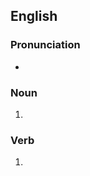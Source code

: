 ==English==

===Pronunciation===
* {{rhymes|en|eɪz|s=2}}

===Noun===
{{head|en|noun form}}

# {{plural of|en|affray}}

===Verb===
{{head|en|verb form}}

# {{en-third-person singular of|affray}}